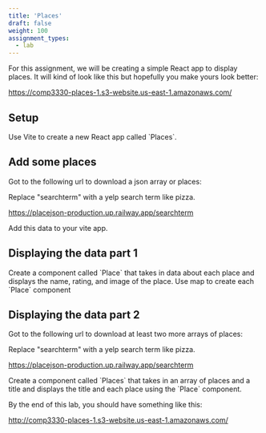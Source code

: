 ```yaml
---
title: 'Places'
draft: false
weight: 100
assignment_types: 
  - lab
---
```


For this assignment, we will be creating a simple React app to display places. It will kind of look like this but hopefully you make yours look better:


https://comp3330-places-1.s3-website.us-east-1.amazonaws.com/



## Setup

<Instruction>
Use Vite to create a new React app called `Places`.
</Instruction>

## Add some places

<Instruction>
Got to the following url to download a json array or places:
</Instruction>

Replace "searchterm" with a yelp search term like pizza. 

https://placejson-production.up.railway.app/searchterm

<Instruction>
Add this data to your vite app.
</Instruction>

## Displaying the data part 1

<Instruction>
Create a component called `Place` that takes in data about each place and displays the name, rating, and image of the place.
</Instruction>

<Instruction>
Use map to create each `Place` component
</Instruction>

## Displaying the data part 2


<Instruction>
Got to the following url to download at least two more arrays of places:
</Instruction>

Replace "searchterm" with a yelp search term like pizza. 

https://placejson-production.up.railway.app/searchterm

<Instruction>
Create a component called `Places` that takes in an array of places and a title and displays the title and each place using the `Place` component.
</Instruction>


By the end of this lab, you should have something like this:

http://comp3330-places-1.s3-website.us-east-1.amazonaws.com/
